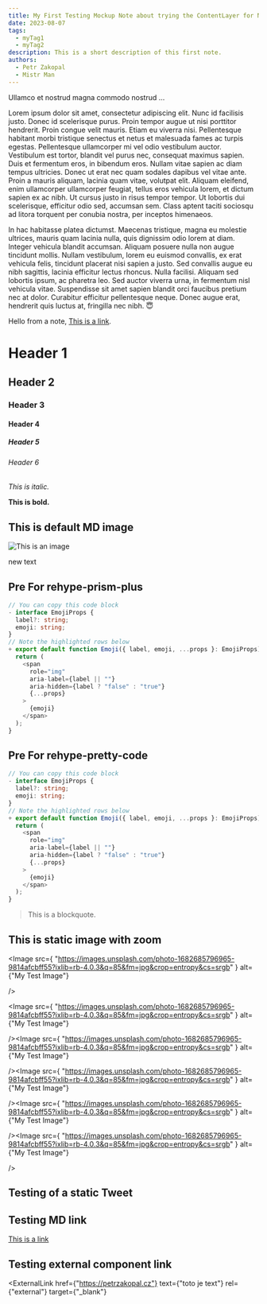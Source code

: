 ```yaml
---
title: My First Testing Mockup Note about trying the ContentLayer for Next.js (not meant to be published)
date: 2023-08-07
tags:
  - myTag1
  - myTag2
description: This is a short description of this first note.
authors:
  - Petr Zakopal
  - Mistr Man
---
```


Ullamco et nostrud magna commodo nostrud ...

Lorem ipsum dolor sit amet, consectetur adipiscing elit. Nunc id facilisis justo. Donec id scelerisque purus. Proin tempor augue ut nisi porttitor hendrerit. Proin congue velit mauris. Etiam eu viverra nisi. Pellentesque habitant morbi tristique senectus et netus et malesuada fames ac turpis egestas. Pellentesque ullamcorper mi vel odio vestibulum auctor. Vestibulum est tortor, blandit vel purus nec, consequat maximus sapien. Duis et fermentum eros, in bibendum eros. Nullam vitae sapien ac diam tempus ultricies. Donec ut erat nec quam sodales dapibus vel vitae ante. Proin a mauris aliquam, lacinia quam vitae, volutpat elit. Aliquam eleifend, enim ullamcorper ullamcorper feugiat, tellus eros vehicula lorem, et dictum sapien ex ac nibh. Ut cursus justo in risus tempor tempor. Ut lobortis dui scelerisque, efficitur odio sed, accumsan sem. Class aptent taciti sociosqu ad litora torquent per conubia nostra, per inceptos himenaeos.

In hac habitasse platea dictumst. Maecenas tristique, magna eu molestie ultrices, mauris quam lacinia nulla, quis dignissim odio lorem at diam. Integer vehicula blandit accumsan. Aliquam posuere nulla non augue tincidunt mollis. Nullam vestibulum, lorem eu euismod convallis, ex erat vehicula felis, tincidunt placerat nisi sapien a justo. Sed convallis augue eu nibh sagittis, lacinia efficitur lectus rhoncus. Nulla facilisi. Aliquam sed lobortis ipsum, ac pharetra leo. Sed auctor viverra urna, in fermentum nisl vehicula vitae. Suspendisse sit amet sapien blandit orci faucibus pretium nec at dolor. Curabitur efficitur pellentesque neque. Donec augue erat, hendrerit quis luctus at, fringilla nec nibh.
😇

Hello from a note, [This is a link](http://petrzakopal.cz).

# Header 1

## Header 2

### Header 3

#### Header 4

##### Header 5

###### Header 6

_This is italic._

**This is bold.**

## This is default MD image

![This is an image](https://images.unsplash.com/photo-1682685796965-9814afcbff55?ixlib=rb-4.0.3&q=85&fm=jpg&crop=entropy&cs=srgb)

new text

## Pre For rehype-prism-plus

```diff-typescript:file.ts {1,3-6} showLineNumbers
// You can copy this code block
- interface EmojiProps {
  label?: string;
  emoji: string;
}
// Note the highlighted rows below
+ export default function Emoji({ label, emoji, ...props }: EmojiProps) {
  return (
    <span
      role="img"
      aria-label={label || ""}
      aria-hidden={label ? "false" : "true"}
      {...props}
    >
      {emoji}
    </span>
  );
}
```

## Pre For rehype-pretty-code

```typescript title="file.tsx" {1-3,4} showLineNumbers
// You can copy this code block
- interface EmojiProps {
  label?: string;
  emoji: string;
}
// Note the highlighted rows below
+ export default function Emoji({ label, emoji, ...props }: EmojiProps) {
  return (
    <span
      role="img"
      aria-label={label || ""}
      aria-hidden={label ? "false" : "true"}
      {...props}
    >
      {emoji}
    </span>
  );
}
```

> This is a blockquote.

## This is static image with zoom

<Image
	src={
		"https://images.unsplash.com/photo-1682685796965-9814afcbff55?ixlib=rb-4.0.3&q=85&fm=jpg&crop=entropy&cs=srgb"
	}
	alt={"My Test Image"}

/>

<ImageGrid><Image
	src={
		"https://images.unsplash.com/photo-1682685796965-9814afcbff55?ixlib=rb-4.0.3&q=85&fm=jpg&crop=entropy&cs=srgb"
	}
	alt={"My Test Image"}

/><Image
src={
"https://images.unsplash.com/photo-1682685796965-9814afcbff55?ixlib=rb-4.0.3&q=85&fm=jpg&crop=entropy&cs=srgb"
}
alt={"My Test Image"}

/><Image
src={
"https://images.unsplash.com/photo-1682685796965-9814afcbff55?ixlib=rb-4.0.3&q=85&fm=jpg&crop=entropy&cs=srgb"
}
alt={"My Test Image"}

/><Image
src={
"https://images.unsplash.com/photo-1682685796965-9814afcbff55?ixlib=rb-4.0.3&q=85&fm=jpg&crop=entropy&cs=srgb"
}
alt={"My Test Image"}

/><Image
src={
"https://images.unsplash.com/photo-1682685796965-9814afcbff55?ixlib=rb-4.0.3&q=85&fm=jpg&crop=entropy&cs=srgb"
}
alt={"My Test Image"}

/></ImageGrid>

## Testing of a static Tweet

<Tweet id="1637078900500037632" />

## Testing MD link

[This is a link](https://petrzakopal.cz)

## Testing external component link

<ExternalLink
	href={"https://petrzakopal.cz"}
	text={"toto je text"}
	rel={"external"}
	target={"_blank"}
></ExternalLink>
